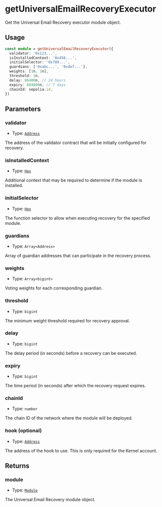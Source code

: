 # getUniversalEmailRecoveryExecutor

Get the Universal Email Recovery executor module object.

## Usage

```typescript
const module = getUniversalEmailRecoveryExecutor({
  validator: '0x123...',
  isInstalledContext: '0x456...',
  initialSelector: '0x789...',
  guardians: ['0xabc...', '0xdef...'],
  weights: [1n, 1n],
  threshold: 1n,
  delay: 86400n, // 24 hours
  expiry: 604800n, // 7 days
  chainId: sepolia.id,
})
```

## Parameters

### validator

- Type: [`Address`](https://viem.sh/docs/glossary/types#address)

The address of the validator contract that will be initially configured for recovery.

### isInstalledContext

- Type: [`Hex`](https://viem.sh/docs/glossary/types#hex)

Additional context that may be required to determine if the module is installed.

### initialSelector

- Type: [`Hex`](https://viem.sh/docs/glossary/types#hex)

The function selector to allow when executing recovery for the specified module.

### guardians

- Type: `Array<Address>`

Array of guardian addresses that can participate in the recovery process.

### weights

- Type: `Array<bigint>`

Voting weights for each corresponding guardian.

### threshold

- Type: `bigint`

The minimum weight threshold required for recovery approval.

### delay

- Type: `bigint`

The delay period (in seconds) before a recovery can be executed.

### expiry

- Type: `bigint`

The time period (in seconds) after which the recovery request expires.

### chainId

- Type: `number`

The chain ID of the network where the module will be deployed.

### hook (optional)

- Type: [`Address`](https://viem.sh/docs/glossary/types#address)

The address of the hook to use. This is only required for the Kernel account.

## Returns

### module

- Type: [`Module`](/module-sdk/glossary/types.mdx#module)

The Universal Email Recovery module object.
